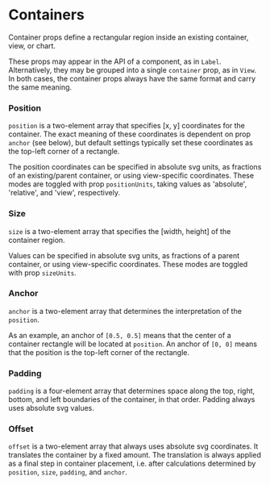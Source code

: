 
<Meta title="Core/Props/Containers" />

# Containers

Container props define a rectangular region inside an existing container, view, or chart.

<ArgTypes of={MockContainer} />

These props may appear in the API of a component, as in `Label`.
Alternatively, they may be grouped into a single `container` prop, as in `View`.
In both cases, the container props always have the same format and carry the same meaning.

### Position

`position` is a two-element array that specifies [x, y] coordinates for the container.
The exact meaning of these coordinates is dependent on prop `anchor` (see below), but
default settings typically set these coordinates as the top-left corner of a rectangle.

The position coordinates can be specified in absolute svg units, as fractions of an existing/parent container,
or using view-specific coordinates. These modes are toggled with prop `positionUnits`, taking values as 'absolute',
'relative', and 'view', respectively.

### Size

`size` is a two-element array that specifies the [width, height] of the container region.

Values can be specified in absolute svg units, as fractions of a parent container,
or using view-specific coordinates. These modes are toggled with prop `sizeUnits`.

### Anchor

`anchor` is a two-element array that determines the interpretation of the `position`.

As an example, an anchor of `[0.5, 0.5]` means that the center of a container rectangle will be
located at `position`. An anchor of `[0, 0]` means that the position is the top-left corner of the rectangle.

### Padding

`padding` is a four-element array that determines space along the top, right, bottom, and left
boundaries of the container, in that order. Padding always uses absolute svg values.

### Offset

`offset` is a two-element array that always uses absolute svg coordinates.
It translates the container by a fixed amount.
The translation is always applied as a final step in container placement,
i.e. after calculations determined by `position`, `size`, `padding`, and `anchor`.

